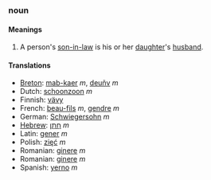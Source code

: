 ===noun===
====Meanings====
# A person's [[son-in-law]] is his or her [[daughter]]'s [[husband]].

====Translations====
*[[Breton]]: [[mab-kaer]] ''m'', [[deuñv]] ''m''
*Dutch: [[schoonzoon]] ''m''
*Finnish: [[vävy]]
*French: [[beau-fils]] ''m'', [[gendre]] ''m''
*German: [[Schwiegersohn]] ''m''
*[[Hebrew]]: [[חָתָן]] ''m''
*Latin: [[gener]] ''m''
*Polish: [[zięć]] ''m''
*Romanian: [[ginere]] ''m''
*Romanian: [[ginere]] ''m''
*Spanish: [[yerno]] ''m''